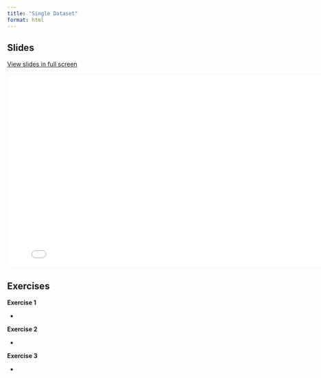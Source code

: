 ```yaml
---
title: "Single Dataset"
format: html
---
```


## Slides

[View slides in full screen](04_SingleDataset.html)

```{=html}
<iframe class="slide-deck" src="04_SingleDataset.html" height="450" width="800" style="border: 1px solid #F0F0F0;"></iframe>
```
## Exercises

**Exercise 1**

-    

**Exercise 2**

-    

**Exercise 3**

-    
